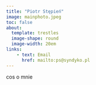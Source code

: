 ```yaml
---
title: "Piotr Stępień"
image: mainphoto.jpeg
toc: false
about: 
  template: trestles
  image-shape: round
  image-width: 20em
links:
    - text: Email
      href: mailto:ps@syndyko.pl
---
```


cos o mnie


